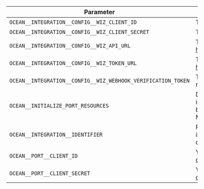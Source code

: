 | Parameter                                     | Description                                                                                                                                                      | Required |
| --------------------------------------------- | ---------------------------------------------------------------------------------------------------------------------------------------------------------------- | -------- |
| `OCEAN__INTEGRATION__CONFIG__WIZ_CLIENT_ID`   | The Wiz Client ID token                                                                                        | ✅       |
| `OCEAN__INTEGRATION__CONFIG__WIZ_CLIENT_SECRET` | The Wiz Client Secret                                                                                        | ✅       |
| `OCEAN__INTEGRATION__CONFIG__WIZ_API_URL`       | The Wiz API URL e.g. https://api.us17.app.wiz.io/graphql                                                                                                | ✅       |
| `OCEAN__INTEGRATION__CONFIG__WIZ_TOKEN_URL`     | The Wiz Token URL e.g. https://auth.app.wiz.io/oauth/token                                                                                              | ✅       |
| `OCEAN__INTEGRATION__CONFIG__WIZ_WEBHOOK_VERIFICATION_TOKEN` | The token used to verify webhook requests into Port.                                                   | ❌       |
| `OCEAN__INITIALIZE_PORT_RESOURCES`            | Default true, When set to false the integration will not create default blueprints and the port App config Mapping | ❌       |
| `OCEAN__INTEGRATION__IDENTIFIER`              | Provide a unique identifier for your integration. If not provided, the default identifier will be used.        | ❌       |
| `OCEAN__PORT__CLIENT_ID`                      | Your port client id ([Get the credentials](https://docs.getport.io/build-your-software-catalog/custom-integration/api/#find-your-port-credentials))     | ✅       |
| `OCEAN__PORT__CLIENT_SECRET`                  | Your port client secret ([Get the credentials](https://docs.getport.io/build-your-software-catalog/custom-integration/api/#find-your-port-credentials)) | ✅       |
